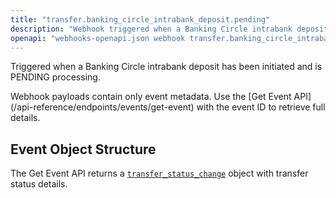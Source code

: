 ```yaml
---
title: "transfer.banking_circle_intrabank_deposit.pending"
description: "Webhook triggered when a Banking Circle intrabank deposit has been initiated and is pending"
openapi: "webhooks-openapi.json webhook transfer.banking_circle_intrabank_deposit.pending"
---
```


Triggered when a Banking Circle intrabank deposit has been initiated and is PENDING processing.

<Note>
Webhook payloads contain only event metadata. Use the [Get Event API](/api-reference/endpoints/events/get-event) with the event ID to retrieve full details.
</Note>

## Event Object Structure

The Get Event API returns a [`transfer_status_change`](/api-reference/events/transfer-status-change-object) object with transfer status details.
